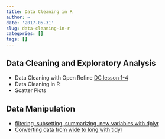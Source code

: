 ```yaml
---
title: Data Cleaning in R
author: ~
date: '2017-05-31'
slug: data-cleaning-in-r
categories: []
tags: []
---
```


## Data Cleaning and Exploratory Analysis
   * Data Cleaning with Open Refine [DC lesson 1-4](http://www.datacarpentry.org/OpenRefine-ecology-lesson/)
   * Data Cleaning in R
   * Scatter Plots
   
## Data Manipulation

   * [filtering, subsetting, summarizing, new variables with dplyr](http://swcarpentry.github.io/r-novice-gapminder/13-dplyr/)
   * [Converting data from wide to long with tidyr](http://swcarpentry.github.io/r-novice-gapminder/14-tidyr/)
